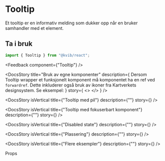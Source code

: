 
<Meta of={TooltipStories} />

# Tooltip

Et tooltip er en informativ melding som dukker opp når en bruker samhandler med et element.

## Ta i bruk

```jsx
import { Tooltip } from "@kvib/react";
```

<DocsContainer>

<Feedback component={"Tooltip"} />

</DocsContainer>

<DocsContainer>

<DocsStory
  title="Bruk av egne komponenter"
  description={
    <Text>
      Dersom Tooltip wrapper et funksjonelt komponent må komponentet ha en ref ved `forwardref`. Dette inkluderer også
      bruk av ikoner fra Kartverkets designsystem. Se eksempel:
    </Text>
  }
  story={
    <>
      <Canvas of={TooltipStories.CustomToolTip} sourceState="none" />
      <Source code={TooltipStrings} dark />
    </>
  }
/>

<DocsStory
  isVertical
  title={"Tooltip med pil"}
  description={""}
  story={<Canvas of={TooltipStories.TooltipArrow} sourceState="hidden" />}
/>

<DocsStory
  isVertical
  title={"Tooltip med fokuserbart komponent"}
  description={""}
  story={<Canvas of={TooltipStories.TooltipFocusable} sourceState="hidden" />}
/>

<DocsStory
  isVertical
  title={"Disabled state"}
  description={""}
  story={<Canvas of={TooltipStories.TooltipDisabled} sourceState="hidden" />}
/>

<DocsStory
  isVertical
  title={"Plassering"}
  description={""}
  story={<Canvas of={TooltipStories.TooltipPlacement} sourceState="hidden" />}
/>

<DocsStory
  isVertical
  title={"Flere eksempler"}
  description={""}
  story={<Canvas of={TooltipStories.TooltipExamples} sourceState="hidden" />}
/>

</DocsContainer>

<DocsHeading light>Props</DocsHeading>
<Canvas of={TooltipStories.Preview} />
<Controls of={TooltipStories.Preview} />
